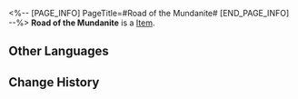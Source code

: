 <%-- [PAGE_INFO]
PageTitle=#Road of the Mundanite#
[END_PAGE_INFO] --%>
{{Item Infobox
|id          = 250601
|image       = Item Road of the Mundanite.png{{subst:void|<!--$UPLOAD:<<SpriteOutput/Rogue/Tourn/Collection/ItemFigures/IconRogueTournCollection_TournMedal.png>-<Item Road of the Mundanite.png>-<Item Icons>>-->}}
|type        = 
|invCategory = 
|rarity      = 4
|effect      = 
|description = After displaying this in the Probability Museum, the starting Cosmic Fragments in the Divergent Universe increases by 20.
}}
{{Description|1=''"The lost seeker found traces of truth in the mist. And so, he set off for the material world."''<br /><br /><div align="right">&mdash; Fables About the Stars ''by Adrian Spencer Smith''</div>}}
'''Road of the Mundanite''' is a [[Item]].

==Other Languages==
{{Other Languages
|en   = Road of the Mundanite
|zhs  = 庸者的前路
|zht  = 庸者的前路
|ja   = 凡人の前途
|ko   = 범인이 나아갈 길
|es   = Camino a la mediocridad
|fr   = Route de l'Indigent
|ru   = Путь заурядности
|th   = เส้นทางของคนสามัญ
|vi   = Tiền Đồ Của Kẻ Tầm Thường
|de   = Die Straße der Mundanen
|id   = Jalan Kefanaan
|pt   = O Caminho do Medíocre
}}

==Change History==
{{Change History|2.3}}